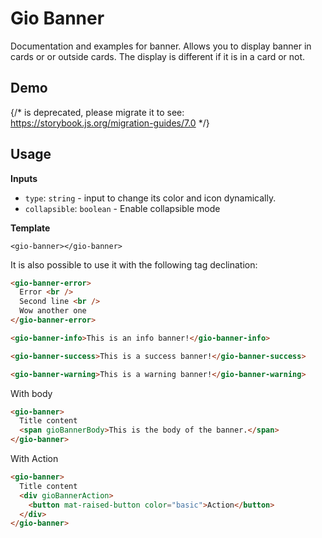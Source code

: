 
<Meta of={ReadmeStories} />

# Gio Banner

Documentation and examples for banner. Allows you to display banner in cards or or outside cards. The display is different if it is in a card or not.

## Demo

{/* <Story id="components-banner--default" /> is deprecated, please migrate it to <Story of={referenceToStory} /> see: https://storybook.js.org/migration-guides/7.0 */}

<Story id="components-banner--default" />

## Usage

**Inputs**

* `type`: `string` - input to change its color and icon dynamically.
* `collapsible`: `boolean` - Enable collapsible mode

**Template**

`<gio-banner></gio-banner>`

It is also possible to use it with the following tag declination:

```html
<gio-banner-error>
  Error <br />
  Second line <br />
  Wow another one
</gio-banner-error>

<gio-banner-info>This is an info banner!</gio-banner-info>

<gio-banner-success>This is a success banner!</gio-banner-success>

<gio-banner-warning>This is a warning banner!</gio-banner-warning>
```

With body

```html
<gio-banner>
  Title content
  <span gioBannerBody>This is the body of the banner.</span>
</gio-banner>
```

With Action

```html
<gio-banner>
  Title content
  <div gioBannerAction>
    <button mat-raised-button color="basic">Action</button>
  </div>
</gio-banner>
```
